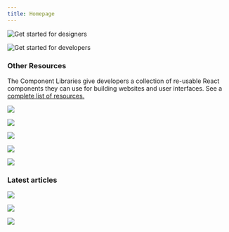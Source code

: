 ```yaml
---
title: Homepage
---
```



<FeatureTile
    href="/getting-started/designers"
    label="Start"
    title="Designing"
    margin="true">

![Get started for designers](homepage/images/getting-started-designers.png)

</FeatureTile>
<FeatureTile
    href="/getting-started/developers"
    label="Start"
    title="Developing">

![Get started for developers](homepage/images/getting-started-developers.png)

</FeatureTile>

### Other Resources

The Component Libraries give developers a collection of re-usable React components they can use for building websites and user interfaces. See a [complete list of resources.](/resources)

<GridWrapper col_lg="8" flex="true" bleed="true">
  <ClickableTile
    dark="true"
    title="Carbon Design Kit"
    href="https://github.com/ibm/carbon-design-kit"
    type="resource">

![](resources/images/sketch-icon.png)

  </ClickableTile>
  <ClickableTile
    dark="true"
    title="Carbon Components"
    href="https://github.com/ibm/carbon-components"
    type="resource">

![](resources/images/github-icon-inverted.png)

  </ClickableTile>
  <ClickableTile
    dark="true"
    title="Carbon Components React"
    href="https://github.com/ibm/carbon-components-react"
    type="resource">

![](resources/images/github-icon-inverted.png)

  </ClickableTile>
  <ClickableTile
    dark="true"
    title="Carbon Components Angular"
    href="https://github.com/ibm/carbon-components-angular"
    type="resource">

![](resources/images/github-icon-inverted.png)

  </ClickableTile>
  <ClickableTile
    dark="true"
    title="Carbon Components Vue"
    href="https://github.com/carbon-design-system/carbon-components-vue"
    type="resource">
    
![](resources/images/github-icon-inverted.png)

  </ClickableTile>
</GridWrapper>

### Latest articles

<GridWrapper flex="true" bleed="true">
<ClickableTile
    dark="true"
    type="article"
    title="What to expect in Carbon 10"
    author="Robin Cannon"
    date="December 10, 2018"
    href="https://medium.com/carbondesign/what-to-expect-in-carbon-10-5af1bd6e25f6"
    >

![](resources/images/homepage_01.png)

</ClickableTile>
<ClickableTile
    dark="true"
    type="article"
    title="Up & Running with Carbon React in less than 5 minutes"
    author="Josh Black"
    date="October 19, 2018"
    href="https://medium.com/carbondesign/up-running-with-carbon-react-in-less-than-5-minutes-25d43cca059e"
    >

![](resources/images/homepage_02.png)

</ClickableTile>
<ClickableTile
    dark="true"
    type="article"
    title="Hacktoberfest with Carbon"
    author="Josh Black"
    date="October 16, 2018"
    href="https://medium.com/carbondesign/hacktoberfest-with-carbon-95c48943f586"
    >

![](resources/images/Article_03.png)

</ClickableTile>
</GridWrapper>
